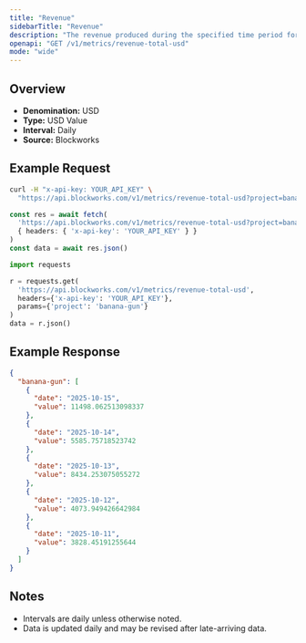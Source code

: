 ```yaml
---
title: "Revenue"
sidebarTitle: "Revenue"
description: "The revenue produced during the specified time period for given project."
openapi: "GET /v1/metrics/revenue-total-usd"
mode: "wide"
---
```


## Overview

- **Denomination:** USD
- **Type:** USD Value
- **Interval:** Daily
- **Source:** Blockworks

## Example Request

<CodeGroup>

```bash cURL
curl -H "x-api-key: YOUR_API_KEY" \
  "https://api.blockworks.com/v1/metrics/revenue-total-usd?project=banana-gun"
```

```typescript TypeScript
const res = await fetch(
  'https://api.blockworks.com/v1/metrics/revenue-total-usd?project=banana-gun',
  { headers: { 'x-api-key': 'YOUR_API_KEY' } }
)
const data = await res.json()
```

```python Python
import requests

r = requests.get(
  'https://api.blockworks.com/v1/metrics/revenue-total-usd',
  headers={'x-api-key': 'YOUR_API_KEY'},
  params={'project': 'banana-gun'}
)
data = r.json()
```

</CodeGroup>

## Example Response

```json
{
  "banana-gun": [
    {
      "date": "2025-10-15",
      "value": 11498.062513098337
    },
    {
      "date": "2025-10-14",
      "value": 5585.75718523742
    },
    {
      "date": "2025-10-13",
      "value": 8434.253075055272
    },
    {
      "date": "2025-10-12",
      "value": 4073.949426642984
    },
    {
      "date": "2025-10-11",
      "value": 3828.45191255644
    }
  ]
}
```

## Notes
- Intervals are daily unless otherwise noted.
- Data is updated daily and may be revised after late-arriving data.